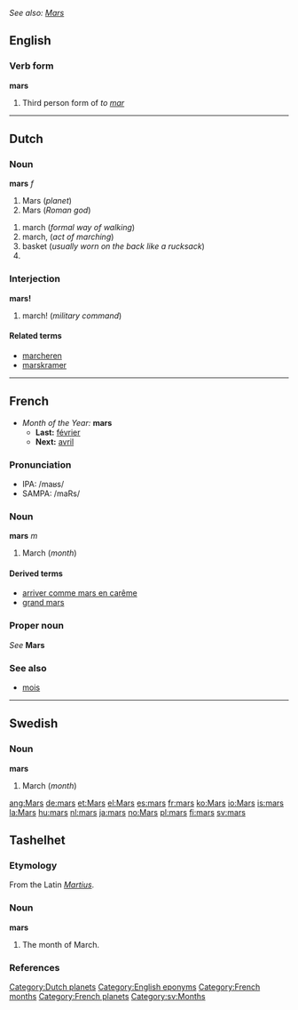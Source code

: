 ''See also: [[Mars]]''
==English==

===Verb form===
'''mars'''
# Third person form of ''to [[mar]]''

----

==Dutch==
===Noun===
'''mars''' ''f''

#Mars (''planet'')
#Mars (''Roman god'')
<!--#Mars (''chocolate'')-->
#march (''formal way of walking'')
#march, (''act of marching'')
#basket (''usually worn on the back like a rucksack'')
#<!--requires a translation: top?  the platform at the top of the lower mast of a sailing ship ''(nautical)''-->

===Interjection===
'''mars!'''

#march! (''military command'')

====Related terms====
*[[marcheren]]
*[[marskramer]]

----
==French==
*''Month of the Year:'' '''mars'''
**'''Last:''' [[février]]
**'''Next:''' [[avril]]

===Pronunciation===
*IPA: /maʁs/
*SAMPA: /maRs/

===Noun===
'''mars''' ''m''

#March (''month'')

====Derived terms====
*[[arriver comme mars en carême]]
*[[grand mars]]

===Proper noun===
''See'' '''Mars'''

===See also===
*[[mois]]

----
==Swedish==
===Noun===
'''mars'''

#March (''month'')

[[Category:Dutch planets]]
[[Category:English eponyms]]
[[Category:French months]]
[[Category:French planets]]
[[Category:sv:Months]]

[[ang:Mars]]
[[de:mars]]
[[et:Mars]]
[[el:Mars]]
[[es:mars]]
[[fr:mars]]
[[ko:Mars]]
[[io:Mars]]
[[is:mars]]
[[la:Mars]]
[[hu:mars]]
[[nl:mars]]
[[ja:mars]]
[[no:Mars]]
[[pl:mars]]
[[fi:mars]]
[[sv:mars]]

==Tashelhet==
===Etymology===
From the Latin ''[[Martius]]''.
===Noun===
'''mars'''
# The month of March.
===References===